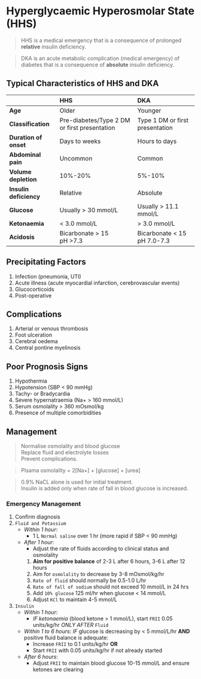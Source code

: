 # Hyperglycaemic Hyperosmolar State (HHS)

> HHS is a medical emergency that is a consequence of prolonged **relative** insulin deficiency.

> DKA is an acute metabolic complication (medical emergency) of diabetes that is a consequence of **absolute** insulin deficiency.

## Typical Characteristics of HHS and DKA

|                        | HHS                                          | DKA                             |
| :--------------------- | :------------------------------------------- | :------------------------------ |
| **Age**                | Older                                        | Younger                         |
| **Classification**     | Pre-diabetes/Type 2 DM or first presentation | Type 1 DM or first presentation |
| **Duration of onset**  | Days to weeks                                | Hours to days                   |
| **Abdominal pain**     | Uncommon                                     | Common                          |
| **Volume depletion**   | 10%-20%                                      | 5%-10%                          |
| **Insulin deficiency** | Relative                                     | Absolute                        |
| **Glucose**            | Usually > 30 mmol/L                          | Usually > 11.1 mmol/L           |
| **Ketonaemia**         | < 3.0 mmol/L                                 | > 3.0 mmol/L                    |
| **Acidosis**           | Bicarbonate > 15<br/>pH >7.3                 | Bicarbonate < 15<br/>pH 7.0-7.3 |

## Precipitating Factors

1. Infection (pneumonia, UTI)
1. Acute illness (acute myocardial infarction, cerebrovascular events)
1. Glucocorticoids
1. Post-operative

## Complications

1. Arterial or venous thrombosis
1. Foot ulceration
1. Cerebral oedema
1. Central pontine myelinosis

## Poor Prognosis Signs

1. Hypothermia
1. Hypotension (SBP < 90 mmHg)
1. Tachy- or Bradycardia
1. Severe hypernatraemia (Na+ > 160 mmol/L)
1. Serum osmolality > 360 mOsmol/kg
1. Presence of multiple comorbidities

## Management

> Normalise osmolality and blood glucose<br/>Replace fluid and electrolyte losses<br/>Prevent complications.

> Plsama osmolality = 2[Na+] + [glucose] + [urea]

> 0.9% NaCL alone is used for initial treatment.<br/>Insulin is added only when rate of fall in blood glucose is increased.

### Emergency Management

1. Confirm diagnosis
1. `Fluid and Potassium`
   - _Within 1 hour_:
     - 1 L `Normal saline` over 1 hr (more rapid if SBP < 90 mmHg)
   - _After 1 hour_:
     - Adjust the rate of fluids according to clinical status and osmolality
     1. **Aim for positive balance** of 2-3 L after 6 hours, 3-6 L after 12 hours
     1. Aim for `osmolality` to decrease by 3-8 mOsmol/kg/hr
     1. `Rate of fluid` should normally be 0.5-1.0 L/hr
     1. `Rate of fall of sodium` should not exceed 10 mmol/L in 24 hrs
     1. Add `10% glucose` 125 ml/hr when glucose < 14 mmol/L
     1. Adjust `KCl` to maintain 4-5 mmol/L
1. `Insulin`
   - _Within 1 hour_:
     - _IF ketonaemia_ (blood ketone > 1 mmol/L), start `FRII` 0.05 units/kg/hr _ONLY AFTER_ `Fluid`
   - _Within 1 to 6 hours_:
     _IF_ glucose is decreasing by < 5 mmol/L/hr **AND** positive fluid balance is adequate:
     - Increase `FRII` to 0.1 units/kg/hr **OR**
     - Start `FRII` with 0.05 units/kg/hr if not already started
   - _After 6 hours_:
     - Adjust `FRII` to maintain blood glucose 10-15 mmol/L and ensure ketones are clearing
